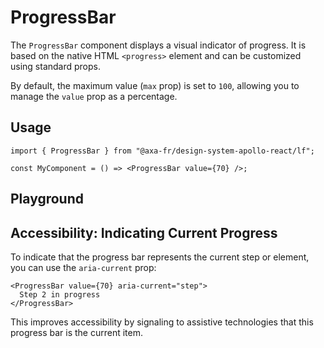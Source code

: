 
<Meta of={ProgressBarStories} />

# ProgressBar

The `ProgressBar` component displays a visual indicator of progress. It is based on the native HTML `<progress>` element and can be customized using standard props.

By default, the maximum value (`max` prop) is set to `100`, allowing you to manage the `value` prop as a percentage.

## Usage

```tsx title="Example usage"
import { ProgressBar } from "@axa-fr/design-system-apollo-react/lf";

const MyComponent = () => <ProgressBar value={70} />;
```

## Playground

<Canvas of={ProgressBarStories.Playground} sourceState="shown" />

<Controls of={ProgressBarStories.Playground} />

## Accessibility: Indicating Current Progress

To indicate that the progress bar represents the current step or element, you can use the `aria-current` prop:

```tsx title="Current ProgressBar"
<ProgressBar value={70} aria-current="step">
  Step 2 in progress
</ProgressBar>
```

This improves accessibility by signaling to assistive technologies that this progress bar is the current item.
